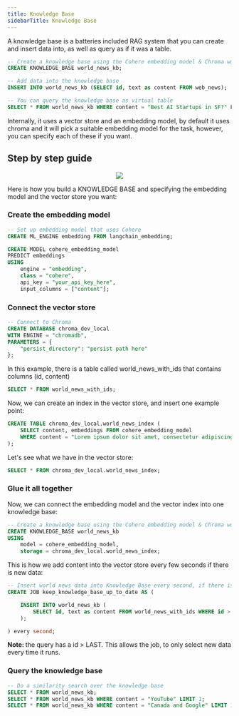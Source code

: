 ```yaml
---
title: Knowledge Base
sidebarTitle: Knowledge Base
---
```


A knowledge base is a batteries included RAG system that you can create and insert data into, as well as query as if it was a table.

```sql
-- Create a knowledge base using the Cohere embedding model & Chroma world news index
CREATE KNOWLEDGE_BASE world_news_kb;

-- Add data into the knowledge base
INSERT INTO world_news_kb (SELECT id, text as content FROM web_news);

-- You can query the knowledge base as virtual table
SELECT * FROM world_news_kb WHERE content = "Best AI Startups in SF?" LIMIT 10;
```

Internally, it uses a vector store and an embedding model, by default it uses chroma and it will pick a suitable embedding model for the task, however, you can specify each of these if you want.

## Step by step guide


<p align="center">
  <img src="https://docs.google.com/drawings/d/e/2PACX-1vTVmUqhoFXLF3ncL0NWwgdPjI7Hj19f-5xU8ED31ntYvlsTM3poM9zZKwcrEwzvxJrOhl2raIFKWlsp/pub?w=1342&h=681" />
</p>


Here is how you build a KNOWLEDGE BASE and specifying the embedding model and the vector store you want:

### Create the embedding model

```sql
-- Set up embedding model that uses Cohere
CREATE ML_ENGINE embedding FROM langchain_embedding;
```

```sql
CREATE MODEL cohere_embedding_model
PREDICT embeddings
USING
	engine = "embedding",
	class = "cohere",
	api_key = "your_api_key_here",
	input_columns = ["content"];
```

### Connect the vector store

```sql
-- Connect to Chroma
CREATE DATABASE chroma_dev_local
WITH ENGINE = "chromadb",
PARAMETERS = {
	"persist_directory": "persist path here"
};
```

In this example, there is a table called world_news_with_ids that contains columns (id, content)

```sql
SELECT * FROM world_news_with_ids;
```

Now, we can create an index in the vector store, and insert one example point:

```sql
CREATE TABLE chroma_dev_local.world_news_index (
	SELECT content, embeddings FROM cohere_embedding_model
	WHERE content = "Lorem ipsum dolor sit amet, consectetur adipiscing elit, sed do eiusmod tempor incididunt ut labore et dolore magna aliqua. Tristique sollicitudin nibh sit amet commodo nulla. Risus sed vulputate odio ut enim blandit volutpat. Suspendisse ultrices gravida dictum fusce ut placerat orci. Eget nulla facilisi etiam dignissim diam. Aenean euismod elementum nisi quis eleifend quam. Ac placerat vestibulum lectus mauris ultrices eros in. Sed turpis tincidunt id aliquet risus feugiat in ante metus. Pellentesque habitant morbi tristique senectus et netus. Imperdiet massa tincidunt nunc pulvinar sapien et ligula. Leo in vitae turpis massa sed elementum tempus egestas. Aliquam malesuada bibendum arcu vitae elementum curabitur. Sit amet tellus cras adipiscing. Enim ut tellus elementum sagittis vitae et leo. Donec pretium vulputate sapien nec."
);
```

Let's see what we have in the vector store:

```sql
SELECT * FROM chroma_dev_local.world_news_index;
```

### Glue it all together 

Now, we can connect the embedding model and the vector index into one knowledge base:

```sql
-- Create a knowledge base using the Cohere embedding model & Chroma world news index
CREATE KNOWLEDGE_BASE world_news_kb
USING
	model = cohere_embedding_model,
	storage = chroma_dev_local.world_news_index;
```

This is how we add content into the vector store every few seconds if there is new data:

```sql
-- Insert world news data into Knowledge Base every second, if there is new data
CREATE JOB keep_knowledge_base_up_to_date AS (

    INSERT INTO world_news_kb (
        SELECT id, text as content FROM world_news_with_ids WHERE id > LAST
    );

) every second;
```

<strong> Note: </strong> the query has a id > LAST. This allows the job, to only select new data every time it runs.

### Query the knowledge base


```sql
-- Do a similarity search over the knowledge base
SELECT * FROM world_news_kb;
SELECT * FROM world_news_kb WHERE content = "YouTube" LIMIT 1;
SELECT * FROM world_news_kb WHERE content = "Canada and Google" LIMIT 1;
```
